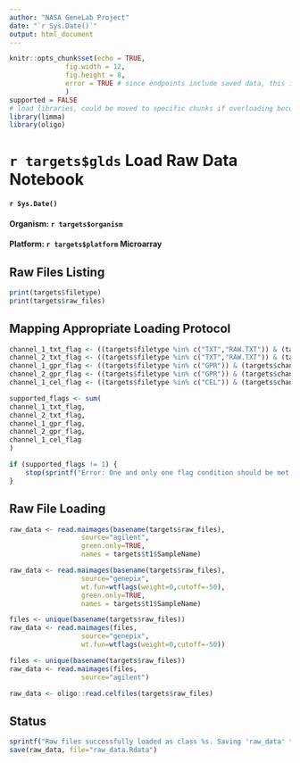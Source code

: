 ```yaml
---
author: "NASA GeneLab Project"
date: "`r Sys.Date()`"
output: html_document
---
```


```r
knitr::opts_chunk$set(echo = TRUE,
		      fig.width = 12, 
		      fig.height = 8,
		      error = TRUE # since endpoints include saved data, this is safe as requisite data not being saved will block workflow progression.  This allows a debugger to see the erroring Rmarkdown report.
		      )
supported = FALSE
# load libraries, could be moved to specific chunks if overloading becomes an issue, but easy to remove load related print outs in this chunk
library(limma)
library(oligo)
```

# `r targets$glds` Load Raw Data Notebook
#### `r Sys.Date()`
#### Organism: `r targets$organism`
#### Platform: `r targets$platform` Microarray

## Raw Files Listing
```r
print(targets$filetype)
print(targets$raw_files)
```

## Mapping Appropriate Loading Protocol
``` r
channel_1_txt_flag <- ((targets$filetype %in% c("TXT","RAW.TXT")) & (targets$channels == 1))
channel_2_txt_flag <- ((targets$filetype %in% c("TXT","RAW.TXT")) & (targets$channels == 2))
channel_1_gpr_flag <- ((targets$filetype %in% c("GPR")) & (targets$channels == 1))
channel_2_gpr_flag <- ((targets$filetype %in% c("GPR")) & (targets$channels == 2))
channel_1_cel_flag <- ((targets$filetype %in% c("CEL")) & (targets$channels == 1)) # note, cel format should always be single channel so the channels check is redudant

supported_flags <- sum(
channel_1_txt_flag, 
channel_2_txt_flag, 
channel_1_gpr_flag, 
channel_2_gpr_flag, 
channel_1_cel_flag 
)
```

``` r
if (supported_flags != 1) { 
    stop(sprintf("Error: One and only one flag condition should be met. Flag conditions met: %d,  see flag conditions in this markdown file", supported_flags))
}
```

## Raw File Loading
```r
raw_data <- read.maimages(basename(targets$raw_files), 
		          source="agilent", 
		          green.only=TRUE, 
		     	  names = targets$t1$SampleName)
```

```r
raw_data <- read.maimages(basename(targets$raw_files), 
		          source="genepix", 
		          wt.fun=wtflags(weight=0,cutoff=-50), 
		          green.only=TRUE, 
		          names = targets$t1$SampleName)
```

```r
files <- unique(basename(targets$raw_files))
raw_data <- read.maimages(files,
		          source="genepix", 
		          wt.fun=wtflags(weight=0,cutoff=-50))
```

```r
files <- unique(basename(targets$raw_files))
raw_data <- read.maimages(files, 
		          source="agilent")
```

```r
raw_data <- oligo::read.celfiles(targets$raw_files)
```

## Status
```r
sprintf("Raw files successfully loaded as class %s. Saving 'raw_data' to Rdata file", class(raw_data))
save(raw_data, file="raw_data.Rdata")
```
